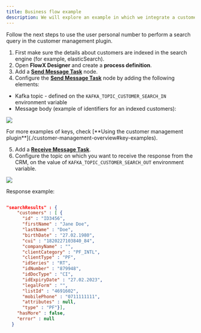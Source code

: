 ```yaml
---
title: Business flow example
description: We will explore an example in which we integrate a customer search in a business flow.
---
```


Follow the next steps to use the user personal number to perform a search query in the customer management plugin.

1. First make sure the details about customers are indexed in the search engine (for example, elasticSearch).
2. Open **FlowX Designer** and create a **process definition**.
3. Add a [**Send Message Task**](../../../../building-blocks/node/message-send-received-task-node#message-send-task) node.
4. Configure the [**Send Message Task**](../../../../building-blocks/node/message-send-received-task-node#message-send-task) node by adding the following elements:
* Kafka topic - defined on the `KAFKA_TOPIC_CUSTOMER_SEARCH_IN` environment variable
* Message body (example of identifiers for an indexed customers):

![](https://s3.eu-west-1.amazonaws.com/docx.flowx.ai/platform-deep-dive/crm_params.png)

<Check>
For more examples of keys, check [**Using the customer management plugin**](./customer-management-overview#key-examples).
</Check>

5. Add a [**Receive Message Task**](../../../../building-blocks/node/message-send-received-task-node#message-receive-task).
6. Configure the topic on which you want to receive the response from the CRM, on the value of `KAFKA_TOPIC_CUSTOMER_SEARCH_OUT` environment variable.

![](https://s3.eu-west-1.amazonaws.com/docx.flowx.ai/platform-deep-dive/crm_response.png)

Response example:

```json

"searchResults" : {
    "customers" : [ {
      "id" : "ID3456",
      "firstName" : "Jane Doe",
      "lastName" : "Doe",
      "birthDate" : "27.02.1980",
      "cui" : "1820227103840_84",
      "companyName" : "",
      "clientCategory" : "PF_INTL",
      "clientType" : "PF",
      "idSeries" : "RT",
      "idNumber" : "879948",
      "idDocType" : "CI",
      "idExpiryDate" : "27.02.2023",
      "legalForm" : "",
      "listId" : "4691602",
      "mobilePhone" : "0711111111",
      "attributes" : null,
      "type" : "PF"}],
    "hasMore" : false,
    "error" : null
  }

  ```